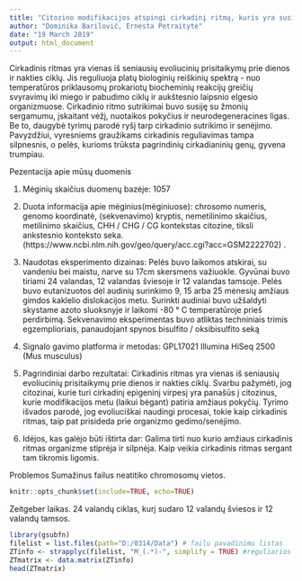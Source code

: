 ---
title: "Citozino modifikacijos atspingi cirkadinį ritmą, kuris yra susijęs su epigenetine įvairove ir senėjimu"
author: "Dominika Barilovič, Ernesta Petraitytė"
date: "19 March 2019"
output: html_document
---

Cirkadinis ritmas yra vienas iš seniausių evoliucinių prisitaikymų prie dienos ir nakties ciklų. Jis reguliuoja platų biologinių reiškinių spektrą - nuo temperatūros priklausomų prokariotų biocheminių reakcijų greičių svyravimų iki miego ir pabudimo ciklų ir aukštesnio laipsnio elgesio organizmuose. Cirkadinio ritmo sutrikimai buvo susiję su žmonių sergamumu, įskaitant vėžį, nuotaikos pokyčius ir neurodegeneracines ligas. Be to, daugybė tyrimų parodė ryšį tarp cirkadinio sutrikimo ir senėjimo. Pavyzdžiui, vyresniems graužikams cirkadinis reguliavimas tampa silpnesnis, o pelės, kurioms trūksta pagrindinių cirkadianinių genų, gyvena trumpiau. 

Pezentacija apie mūsų duomenis

1.	Mėginių skaičius duomenų bazėje: 1057 

2.	Duota informacija apie mėginius(mėginiuose): chrosomo numeris, genomo koordinatė, (sekvenavimo) kryptis, nemetilinimo skaičius, metilinimo skaičius, CHH / CHG / CG kontekstas citozine, tiksli ankstesnio konteksto seka. (https://www.ncbi.nlm.nih.gov/geo/query/acc.cgi?acc=GSM2222702) .

3.	 Naudotas eksperimento dizainas: Pelės buvo laikomos atskirai, su vandeniu bei maistu, narve su 17cm skersmens važiuokle. Gyvūnai buvo tiriami 24 valandas, 12 valandas šviesoje  ir 12 valandas tamsoje. 
Pelės buvo eutanizuotos dėl audinių surinkimo 9, 15 arba 25 mėnesių amžiaus gimdos kaklelio dislokacijos metu. Surinkti audiniai buvo užšaldyti skystame azoto sluoksnyje ir laikomi -80 ° C temperatūroje prieš perdirbimą. Sekvenavimo eksperimentas buvo atliktas techniniais trimis egzemplioriais, panaudojant spynos bisulfito / oksibisulfito seką

4.	Signalo gavimo platforma ir metodas: GPL17021 Illumina HiSeq 2500 (Mus musculus)

5.	Pagrindiniai darbo rezultatai: Cirkadinis ritmas yra vienas iš seniausių evoliucinių prisitaikymų prie dienos ir nakties ciklų. Svarbu pažymėti, jog citozinai, kurie turi cirkadinį epigeninį virpesį yra panašūs į citozinus, kurie modifikacijos metu (laikui bėgant) patiria amžiaus pokyčių. Tyrimo išvados parodė, jog evoliuciškai naudingi procesai, tokie kaip cirkadinis ritmas, taip pat prisideda prie organizmo gedimo/senėjimo.

6.	 Idėjos, kas galėjo būti ištirta dar: Galima tirti nuo kurio amžiaus cirkadinis ritmas organizme stiprėja ir silpnėja. Kaip veikia cirkadinis ritmas sergant tam tikromis ligomis. 

Problemos
Sumažinus failus neatitiko chromosomų vietos. 


```{r init, include=FALSE, echo=FALSE}

knitr::opts_chunk$set(include=TRUE, echo=TRUE)

```

Zeitgeber laikas. 
24 valandų ciklas, kurį sudaro 12 valandų šviesos ir 12 valandų tamsos. 
```{r , echo=FALSE,message=FALSE }
library(gsubfn)
filelist = list.files(path="D:/0314/Data") # failu pavadinimu listas
ZTinfo <- strapplyc(filelist, "M_(.*)-", simplify = TRUE) #reguliarios išraiškos dėka išskiriu iš failų vardų Zeitgebeio laiką. 
ZTmatrix <- data.matrix(ZTinfo)
head(ZTmatrix)
```

